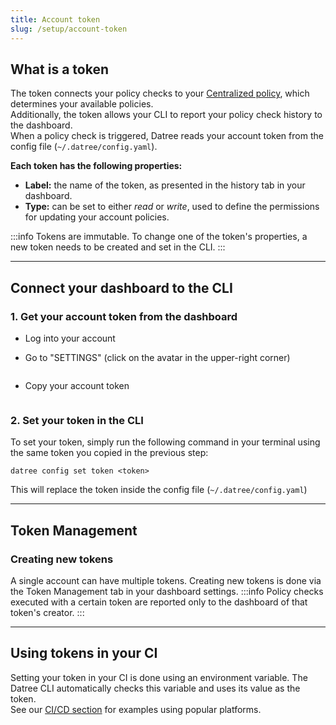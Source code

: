 ```yaml
---
title: Account token
slug: /setup/account-token
---
```


## What is a token

The token connects your policy checks to your [Centralized policy](/setup/centralized-policy), which determines your available policies.  
Additionally, the token allows your CLI to report your policy check history to the dashboard.  
When a policy check is triggered, Datree reads your account token from the config file (`~/.datree/config.yaml`).

**Each token has the following properties:**

- **Label:** the name of the token, as presented in the history tab in your dashboard.
- **Type:** can be set to either *read* or *write*, used to define the permissions for updating your account policies.

:::info
Tokens are immutable. To change one of the token's properties, a new token needs to be created and set in the CLI.
:::

---
## Connect your dashboard to the CLI

### 1. Get your account token from the dashboard

- Log into your account

- Go to "SETTINGS" (click on the avatar in the upper-right corner)
<img src='/img/setup/account-token/1.png' alt=''/>

- Copy your account token

<img src='/img/setup/account-token/2.png' alt=''/>

### 2. Set your token in the CLI

To set your token, simply run the following command in your terminal using the same token you copied in the previous step:

```terminal
datree config set token <token>
```

This will replace the token inside the config file (`~/.datree/config.yaml`)

---
## Token Management

### Creating new tokens
A single account can have multiple tokens. Creating new tokens is done via the Token Management tab in your dashboard settings.
:::info
Policy checks executed with a certain token are reported only to the dashboard of that token's creator.
:::

---
## Using tokens in your CI
Setting your token in your CI is done using an environment variable. The Datree CLI automatically checks this variable and uses its value as the token.  
See our [CI/CD section](/cicd-examples) for examples using popular platforms.